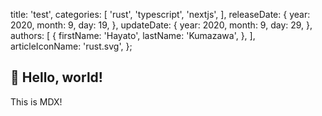 
  title: 'test',
  categories: [
    'rust',
    'typescript',
    'nextjs',
  ],
  releaseDate: {
    year: 2020,
    month: 9,
    day: 19,
  },
  updateDate: {
    year: 2020,
    month: 9,
    day: 29,
  },
  authors: [
    {
      firstName: 'Hayato',
      lastName: 'Kumazawa',
    },
  ],
  articleIconName: 'rust.svg',
};

## :wave: Hello, world!

This is MDX!

